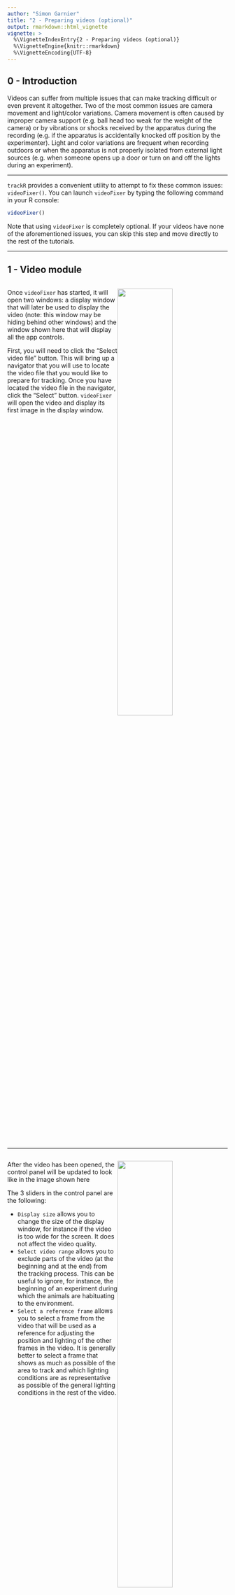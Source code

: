 ```yaml
---
author: "Simon Garnier"
title: "2 - Preparing videos (optional)"
output: rmarkdown::html_vignette
vignette: >
  %\VignetteIndexEntry{2 - Preparing videos (optional)}
  %\VignetteEngine{knitr::rmarkdown}
  %\VignetteEncoding{UTF-8}
---
```


## 0 - Introduction

Videos can suffer from multiple issues that can make tracking difficult or even
prevent it altogether. Two of the most common issues are camera movement and 
light/color variations. Camera movement is often caused by improper camera 
support (e.g. ball head too weak for the weight of the camera) or by vibrations
or shocks received by the apparatus during the recording (e.g. if the apparatus
is accidentally knocked off position by the experimenter). Light and color 
variations are frequent when recording outdoors or when the apparatus is not 
properly isolated from external light sources (e.g. when someone opens up a door
or turn on and off the lights during an experiment). 

--- 

`trackR` provides a convenient utility to attempt to fix these common issues: 
`videoFixer()`. You can launch `videoFixer` by typing the following command in
your R console:

```r
videoFixer()
```

Note that using `videoFixer` is completely optional. If your videos have none of
the aforementioned issues, you can skip this step and move directly to the rest 
of the tutorials. 

--- 

## 1 - Video module

<div style="overflow: hidden;">

<img style="float: right; width: 50%;" src="../man/figures/z2/z2_1.png">

Once `videoFixer` has started, it will open two windows: a display window that 
will later be used to display the video (note: this window may be hiding behind 
other windows) and the window shown here that will display all the app controls.

First, you will need to click the "Select video file" button. This will bring up
a navigator that you will use to locate the video file that you would like to 
prepare for tracking. Once you have located the video file in the navigator, 
click the "Select" button. `videoFixer` will open the video and display its 
first image in the display window. 

</div>

---

<div style="overflow: hidden;">

<img style="float: right; width: 50%;" src="../man/figures/z2/z2_2.png">

After the video has been opened, the control panel will be updated to look like 
in the image shown here 

The 3 sliders in the control panel are the following:

+ `Display size` allows you to change the size of the display window, for 
instance if the video is too wide for the screen. It does not affect the video 
quality. 
+ `Select video range` allows you to exclude parts of the video (at the beginning 
and at the end) from the tracking process. This can be useful to ignore, for 
instance, the beginning of an experiment during which the animals are 
habituating to the environment. 
+ `Select a reference frame` allows you to select a frame from the video that 
will be used as a reference for adjusting the position and lighting of the 
other frames in the video. It is generally better to select a frame that shows 
as much as possible of the area to track and which lighting conditions are as 
representative as possible of the general lighting conditions in the rest of the
video. 

</div>

---

## 2 - Fixing module

<div style="overflow: hidden;">

<img style="float: right; width: 50%;" src="../man/figures/z2/z2_3.png">

After you have set the 3 aforementioned sliders to the desired values, click on 
the tab marked "2" on the right side of the control panel window. This will load 
the "Fixing module" that looks like the image shown here. 

In this module, you can decide what you would like `videoFixer` to fix. If your
video has lighting issues, turn the "Adjust lighting to match the reference
image" switch on. If your video has issues with camera movement, turn the 
"Correct camera shift to match the reference image" switch on. 

Once this is done, click the "Export video" button. This will open a navigator 
that will allow you indicate where to save the corrected video. After indicating 
the name of the new video file, click the "Save video as..." button and 
`videoFixer` will start processing the video and attempt to correct its lighting
and/or camera movement issue. 

</div>

---

Once `videoFixer` has finished processing the video and you have checked the 
result, you can proceed to the rest of the tutorials. 

+ [3 - Tracking videos](https://swarm-lab.github.io/trackR/articles/z3_trackR.html)
+ [4 - Inspect and fix tracking results](https://swarm-lab.github.io/trackR/articles/z4_trackFixer.html)
+ [5 - Export tracking results as video](https://swarm-lab.github.io/trackR/articles/z4_trackPlayer.html)
